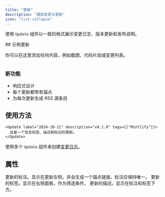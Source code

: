 ```yaml
---
title: "更新"
description: "跟踪变更与更新"
icon: "list-collapse"
---
```


使用 `Update` 组件以一致的格式展示变更日志、版本更新和发布说明。

<Update label="示例" description="v0.1.1">
  ## 示例更新

  你可以在这里添加任何内容，例如截图、代码片段或变更列表。

  <Frame>
    <img className="block" src="https://mintlify-assets.b-cdn.net/hero-light.png" alt="" />
  </Frame>

  ### 新功能

  - 响应式设计
  - 每个更新都带有锚点
  - 为每次更新生成 RSS 源条目
</Update>

## 使用方法

```mdx Update example
<Update label="2024-10-11" description="v0.1.0" tags={["Mintlify"]}>
  这是一个包含标签、描述和标记的更新。
</Update>
```

使用多个 `Update` 组件来创建[变更日志](/zh/guides/changelogs)。

## 属性

<ResponseField name="label" type="string" required>
  更新的标注。显示在更新左侧，并会生成一个锚点链接。标注应保持唯一。
</ResponseField>

<ResponseField name="tags" type="string[]">
  更新的标签。显示在右侧面板，作为筛选条件。
</ResponseField>

<ResponseField name="description" type="string">
  更新的描述。显示在标注和标签下方。
</ResponseField>
